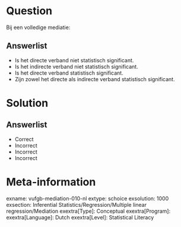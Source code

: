 Question
========

Bij een volledige mediatie:

Answerlist
----------
* Is het directe verband niet statistisch significant.
* Is het indirecte verband niet statistisch significant.
* Is het directe verband statistisch significant.
* Zijn zowel het directe als indirecte verband statistisch significant.

Solution
========

Answerlist
----------
* Correct
* Incorrect
* Incorrect
* Incorrect

Meta-information
================
exname: vufgb-mediation-010-nl
extype: schoice
exsolution: 1000
exsection: Inferential Statistics/Regression/Multiple linear regression/Mediation
exextra[Type]: Conceptual
exextra[Program]: 
exextra[Language]: Dutch
exextra[Level]: Statistical Literacy
